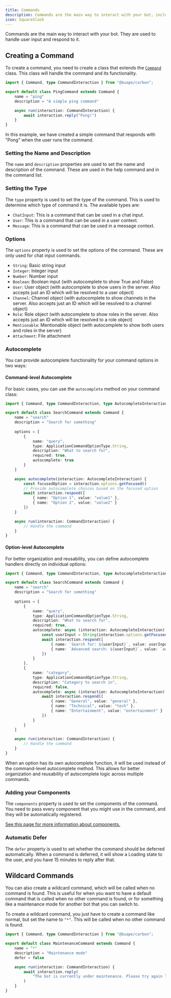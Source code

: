 ```yaml
---
title: Commands
description: Commands are the main way to interact with your bot, including Context Menu apps and slash commands.
icon: SquareSlash
---
```


Commands are the main way to interact with your bot. They are used to handle user input and respond to it.

## Creating a Command

To create a command, you need to create a class that extends the [`Command`](/api/index/classes/Command) class. This class will handle the command and its functionality.

```ts title="src/commands/ping.ts"
import { Command, type CommandInteraction } from "@buape/carbon";

export default class PingCommand extends Command {
    name = "ping"
    description = "A simple ping command"

    async run(interaction: CommandInteraction) {
        await interaction.reply("Pong!")
    }
}
```

In this example, we have created a simple command that responds with "Pong" when the user runs the command.

### Setting the Name and Description

The `name` and `description` properties are used to set the name and description of the command. These are used in the help command and in the command list.

### Setting the Type

The `type` property is used to set the type of the command. This is used to determine which type of command it is. The available types are:

-   `ChatInput`: This is a command that can be used in a chat input.
-   `User`: This is a command that can be used in a user context.
-   `Message`: This is a command that can be used in a message context.

### Options

The `options` property is used to set the options of the command. These are only used for chat input commands.

-   `String`: Basic string input
-   `Integer`: Integer input
-   `Number`: Number input
-   `Boolean`: Boolean input (with autocomplete to show True and False)
-   `User`: User object (with autocomplete to show users in the server. Also accepts just an ID which will be resolved to a user object)
-   `Channel`: Channel object (with autocomplete to show channels in the server. Also accepts just an ID which will be resolved to a channel object)
-   `Role`: Role object (with autocomplete to show roles in the server. Also accepts just an ID which will be resolved to a role object)
-   `Mentionable`: Mentionable object (with autocomplete to show both users and roles in the server)
-   `Attachment`: File attachment

### Autocomplete

You can provide autocomplete functionality for your command options in two ways:

#### Command-level Autocomplete

For basic cases, you can use the `autocomplete` method on your command class:

```ts title="src/commands/search.ts"
import { Command, type CommandInteraction, type AutocompleteInteraction } from "@buape/carbon";

export default class SearchCommand extends Command {
    name = "search"
    description = "Search for something"
    
    options = [
        {
            name: "query",
            type: ApplicationCommandOptionType.String,
            description: "What to search for",
            required: true,
            autocomplete: true
        }
    ]

    async autocomplete(interaction: AutocompleteInteraction) {
        const focusedOption = interaction.options.getFocused()
        // Provide autocomplete choices based on the focused option
        await interaction.respond([
            { name: "Option 1", value: "value1" },
            { name: "Option 2", value: "value2" }
        ])
    }

    async run(interaction: CommandInteraction) {
        // Handle the command
    }
}
```

#### Option-level Autocomplete

For better organization and reusability, you can define autocomplete handlers directly on individual options:

```ts title="src/commands/search.ts"
import { Command, type CommandInteraction, type AutocompleteInteraction } from "@buape/carbon";

export default class SearchCommand extends Command {
    name = "search"
    description = "Search for something"
    
    options = [
        {
            name: "query",
            type: ApplicationCommandOptionType.String,
            description: "What to search for",
            required: true,
            autocomplete: async (interaction: AutocompleteInteraction) => {
                const userInput = String(interaction.options.getFocused())
                await interaction.respond([
                    { name: `Search for: ${userInput}`, value: userInput },
                    { name: `Advanced search: ${userInput}`, value: `advanced:${userInput}` }
                ])
            }
        },
        {
            name: "category",
            type: ApplicationCommandOptionType.String,
            description: "Category to search in",
            required: false,
            autocomplete: async (interaction: AutocompleteInteraction) => {
                await interaction.respond([
                    { name: "General", value: "general" },
                    { name: "Technical", value: "tech" },
                    { name: "Entertainment", value: "entertainment" }
                ])
            }
        }
    ]

    async run(interaction: CommandInteraction) {
        // Handle the command
    }
}
```

When an option has its own autocomplete function, it will be used instead of the command-level autocomplete method. This allows for better organization and reusability of autocomplete logic across multiple commands.

### Adding your Components

The `components` property is used to set the components of the command. You need to pass every component that you might use in the command, and they will be automatically registered.

[See this page for more information about components.](/classes/components)

### Automatic Defer

The `defer` property is used to set whether the command should be deferred automatically. When a command is deferred, it will show a Loading state to the user, and you have 15 minutes to reply after that.

## Wildcard Commands

You can also create a wildcard command, which will be called when no command is found. This is useful for when you want to have a default command that is called when no other command is found, or for something like a maintenance mode for another bot that you can switch to.

To create a wildcard command, you just have to create a command like normal, but set the name to `"*"`. This will be called when no other command is found.

```ts title="src/commands/_maintenance.ts"
import { Command, type CommandInteraction } from "@buape/carbon";

export default class MaintenanceCommand extends Command {
    name = "*"
    description = "Maintenance mode"
    defer = false

    async run(interaction: CommandInteraction) {
        await interaction.reply(
            "The bot is currently under maintenance. Please try again later."
        )
    }
}
```
